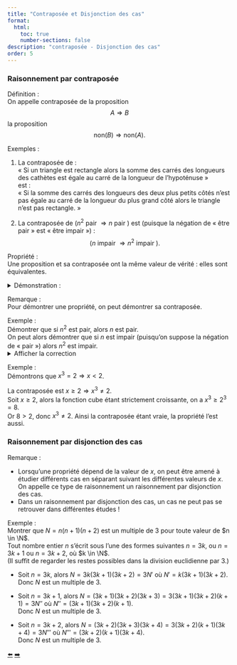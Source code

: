 ```yaml
---
title: "Contraposée et Disjonction des cas"
format:
  html:
    toc: true
    number-sections: false
description: "contraposée - Disjonction des cas"
order: 5
---
```




### Raisonnement par contraposée

::: {.bloc .def}
<span class="bloc-titre">Définition : </span><br>
On appelle contraposée de la proposition $$A \Longrightarrow B$$ la proposition $$\text{non}(B) \Longrightarrow \text{non}(A).$$
:::

::: {.bloc .ex}
<span class="bloc-titre">Exemples : </span><br>

1. La contraposée de :<br>
« Si un triangle est rectangle alors la somme des carrés des longueurs des cathètes est égale au carré de la longueur de l'hypoténuse »<br>
est :<br>
« Si la somme des carrés des longueurs des deux plus petits côtés n'est pas égale au carré de la longueur du plus grand côté alors le triangle n'est pas rectangle. »

2. La contraposée de $(n^2 \text{ pair } \Longrightarrow n \text{ pair })$ est (puisque la négation de « être pair » est « être impair ») :<br>
$$(n \text{ impair } \Longrightarrow n^2 \text{ impair }).$$
:::

::: {.bloc .thm}
<span class="bloc-titre">Propriété : </span><br>
Une proposition et sa contraposée ont la même valeur de vérité : elles sont équivalentes.
:::

<details class="bloc demo"><summary>Démonstration : </summary>
Il suffit de remarquer que $\,\text{non}(Q) \Longrightarrow \text{non}(P)$ équivaut à $\text{non}(\text{non}(Q)) \,\text{ ou }\, \text{non}(P)$, c’est-à-dire $\text{non}(P)\, \text{ ou }\, Q$.
</details>

::: {.bloc .rem}
<span class="bloc-titre">Remarque : </span><br>
Pour démontrer une propriété, on peut démontrer sa contraposée.
:::

::: {.bloc .ex}
<span class="bloc-titre">Exemple : </span><br>
Démontrer que si $n^2$ est pair, alors $n$ est pair.<br>
On peut alors démontrer que si $n$ est impair (puisqu’on suppose la négation de « pair ») alors $n^2$ est impair.<br>
<details class="bloc cor"><summary>Afficher la correction</summary>
Soit $n$ un entier impair, alors il existe $k \in \N$ tel que $n=2k+1$.<br>
On a alors $n^2=(2k+1)^2=4k^2+4k+1=2(2k^2+2k)+1=2k'+1$ avec $k'\in \N$.<br>
Donc $n^2$ est impair et la contraposée est vraie, donc la propriété aussi.
</details>
:::

::: {.bloc .ex}
<span class="bloc-titre">Exemple : </span> <br>
Démontrons que $x^3=2 \Longrightarrow x<2$. 

La contraposée est $x \geqslant 2 \Longrightarrow x^3 \neq 2$.<br>
Soit $x \geqslant 2$, alors la fonction cube étant strictement croissante, on a $x^3 \geqslant 2^3 = 8$.<br>
Or $8 > 2$, donc $x^3 \neq 2$. Ainsi la contraposée étant vraie, la propriété l’est aussi.
:::


### Raisonnement par disjonction des cas

::: {.bloc .rem}
<span class="bloc-titre">Remarque : </span><br>

- Lorsqu’une propriété dépend de la valeur de $x$, on peut être amené à étudier différents cas en séparant suivant les différentes valeurs de $x$.<br>
On appelle ce type de raisonnement un raisonnement par disjonction des cas.
- Dans un raisonnement par disjonction des cas, un cas ne peut pas se retrouver dans différentes études !
:::

::: {.bloc .ex}
<span class="bloc-titre">Exemple : </span><br>
Montrer que $N=n(n+1)(n+2)$ est un multiple de $3$ pour toute valeur de $n \in \N$.<br>
Tout nombre entier $n$ s’écrit sous l’une des formes suivantes $n=3k$, ou $n=3k+1$ ou $n=3k+2$, où $k \in \N$.<br>
(Il suffit de regarder les restes possibles dans la division euclidienne par $3$.)

- Soit $n=3k$, alors $N=3k(3k+1)(3k+2)=3N'$ où $N'=k(3k+1)(3k+2)$.  
  Donc $N$ est un multiple de $3$.

- Soit $n=3k+1$, alors $N=(3k+1)(3k+2)(3k+3)=3(3k+1)(3k+2)(k+1)=3N''$ où $N''=(3k+1)(3k+2)(k+1)$.  
  Donc $N$ est un multiple de $3$.

- Soit $n=3k+2$, alors $N=(3k+2)(3k+3)(3k+4)=3(3k+2)(k+1)(3k+4)=3N'''$ où $N'''=(3k+2)(k+1)(3k+4)$.  
  Donc $N$ est un multiple de $3$.
:::



<div class="nav-pages">
  <a class="prev" href="deduction_contreExemple.html">⬅️</a>
  <a class="next" href="absurde.html">➡️</a>
</div>
